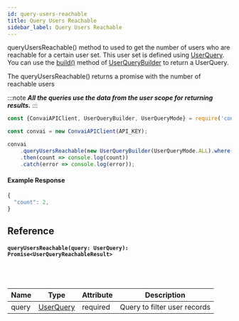 ```yaml
---
id: query-users-reachable
title: Query Users Reachable
sidebar_label: Query Users Reachable
---
```


queryUsersReachable() method to used to get the number of users who are reachable for a certain user set. This user set is defined using [UserQuery](./../models/user-query.mdx). You can use the [build()](../classes/user-query-builder#public-build-userquery.mdx) method of [UserQueryBuilder](../classes/user-query-builder.mdx) to return a UserQuery.

The queryUsersReachable() returns a promise with the number of reachable users

:::note
_**All the queries use the data from the user scope for returning results.**_
:::

```js
const {ConvaiAPIClient, UserQueryBuilder, UserQueryMode} = require('convai-sdk');

const convai = new ConvaiAPIClient(API_KEY);

convai
    .queryUsersReachable(new UserQueryBuilder(UserQueryMode.ALL).where('firstName').equals('John').build())
    .then(count => console.log(count))
    .catch(error => console.log(error));
```

#### Example Response
```js
{
  "count": 2,
}
```

## Reference

#### ```queryUsersReachable(query: UserQuery): Promise<UserQueryReachableResult>```
<br></br>

| Name  | Type                              | Attribute | Description                  |
| ----- | --------------------------------- | --------- | ---------------------------- |
| query | [UserQuery](../models/user-query.mdx) | required  | Query to filter user records |
